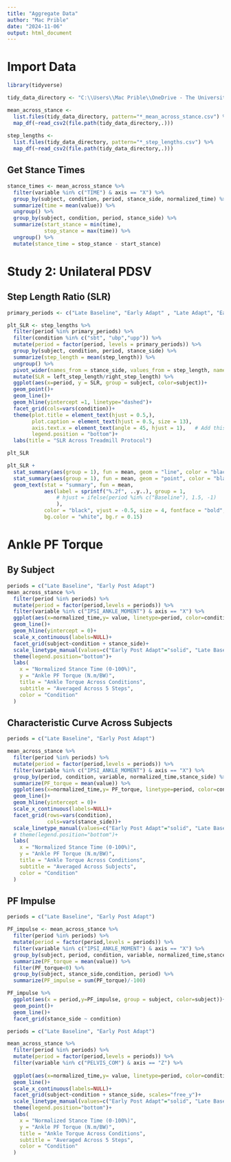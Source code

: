 ```yaml
---
title: "Aggregate Data"
author: "Mac Prible"
date: "2024-11-06"
output: html_document
---
```


# Import Data
```r
library(tidyverse)

tidy_data_directory <- "C:\\Users\\Mac Prible\\OneDrive - The University of Texas at Austin\\research\\PDSV\\data\\PDVS_2024\\v3d\\tidy_output"

mean_across_stance <- 
  list.files(tidy_data_directory, pattern="*_mean_across_stance.csv") %>% 
  map_df(~read_csv2(file.path(tidy_data_directory,.)))
  
step_lengths <- 
  list.files(tidy_data_directory, pattern="*_step_lengths.csv") %>% 
  map_df(~read_csv2(file.path(tidy_data_directory,.)))
```

## Get Stance Times
```r
stance_times <- mean_across_stance %>% 
  filter(variable %in% c("TIME") & axis == "X") %>% 
  group_by(subject, condition, period, stance_side, normalized_time) %>% 
  summarize(time = mean(value)) %>% 
  ungroup() %>% 
  group_by(subject, condition, period, stance_side) %>%   
  summarize(start_stance = min(time),
            stop_stance = max(time)) %>% 
  ungroup() %>% 
  mutate(stance_time = stop_stance - start_stance)

```


# Study 2: Unilateral PDSV

## Step Length Ratio (SLR)

```r
primary_periods <- c("Late Baseline", "Early Adapt" , "Late Adapt", "Early Post Adapt")

plt_SLR <- step_lengths %>% 
  filter(period %in% primary_periods) %>% 
  filter(condition %in% c("sbt", "ubp","upp")) %>% 
  mutate(period = factor(period, levels = primary_periods)) %>% 
  group_by(subject, condition, period, stance_side) %>% 
  summarize(step_length = mean(step_length)) %>% 
  ungroup() %>% 
  pivot_wider(names_from = stance_side, values_from = step_length, names_glue = "{stance_side}_step_length") %>% 
  mutate(SLR = left_step_length/right_step_length) %>% 
  ggplot(aes(x=period, y = SLR, group = subject, color=subject))+
  geom_point()+
  geom_line()+
  geom_hline(yintercept =1, linetype="dashed")+
  facet_grid(cols=vars(condition))+
  theme(plot.title = element_text(hjust = 0.5,),
        plot.caption = element_text(hjust = 0.5, size = 13),
        axis.text.x = element_text(angle = 45, hjust = 1),   # Add this line
        legend.position = "bottom")+
  labs(title = "SLR Across Treadmill Protocol")

plt_SLR

plt_SLR +
  stat_summary(aes(group = 1), fun = mean, geom = "line", color = "black", size = 0.8, linetype = "dashed", alpha=.6) +  # Thinner, dashed mean line
  stat_summary(aes(group = 1), fun = mean, geom = "point", color = "black", size = 3, shape = 18) +  # Smaller mean points
  geom_text(stat = "summary", fun = mean,
            aes(label = sprintf("%.2f", ..y..), group = 1,
                # hjust = ifelse(period %in% c("Baseline"), 1.5, -1)
                ),
            color = "black", vjust = -0.5, size = 4, fontface = "bold",
            bg.color = "white", bg.r = 0.15)

```


# Ankle PF Torque

## By Subject
```r
periods = c("Late Baseline", "Early Post Adapt")
mean_across_stance %>% 
  filter(period %in% periods) %>% 
  mutate(period = factor(period,levels = periods)) %>% 
  filter(variable %in% c("IPSI_ANKLE_MOMENT") & axis == "X") %>% 
  ggplot(aes(x=normalized_time,y= value, linetype=period, color=condition))+
  geom_line()+
  geom_hline(yintercept = 0)+
  scale_x_continuous(labels=NULL)+
  facet_grid(subject~condition + stance_side)+
  scale_linetype_manual(values=c("Early Post Adapt"="solid", "Late Baseline"="dashed")) +
  theme(legend.position="bottom")+
  labs(
    x = "Normalized Stance Time (0-100%)",
    y = "Ankle PF Torque (N.m/BW)",
    title = "Ankle Torque Across Conditions",
    subtitle = "Averaged Across 5 Steps",
    color = "Condition"
  )


```


## Characteristic Curve Across Subjects

```r
periods = c("Late Baseline", "Early Post Adapt")

mean_across_stance %>% 
  filter(period %in% periods) %>% 
  mutate(period = factor(period,levels = periods)) %>% 
  filter(variable %in% c("IPSI_ANKLE_MOMENT") & axis == "X") %>% 
  group_by(period, condition, variable, normalized_time,stance_side) %>% 
  summarize(PF_torque = mean(value)) %>% 
  ggplot(aes(x=normalized_time,y= PF_torque, linetype=period, color=condition))+
  geom_line()+
  geom_hline(yintercept = 0)+
  scale_x_continuous(labels=NULL)+
  facet_grid(rows=vars(condition),
             cols=vars(stance_side))+
  scale_linetype_manual(values=c("Early Post Adapt"="solid", "Late Baseline"="dashed")) +
  # theme(legend.position="bottom")+
  labs(
    x = "Normalized Stance Time (0-100%)",
    y = "Ankle PF Torque (N.m/BW)",
    title = "Ankle Torque Across Conditions",
    subtitle = "Averaged Across Subjects",
    color = "Condition"
  )

```

## PF Impulse


```r

periods = c("Late Baseline", "Early Post Adapt")

PF_impulse <- mean_across_stance %>% 
  filter(period %in% periods) %>% 
  mutate(period = factor(period,levels = periods)) %>% 
  filter(variable %in% c("IPSI_ANKLE_MOMENT") & axis == "X") %>% 
  group_by(subject, period, condition, variable, normalized_time,stance_side) %>% 
  summarize(PF_torque = mean(value)) %>% 
  filter(PF_torque<0) %>%
  group_by(subject, stance_side,condition, period) %>% 
  summarize(PF_impulse = sum(PF_torque)/-100)

PF_impulse %>% 
  ggplot(aes(x = period,y=PF_impulse, group = subject, color=subject))+
  geom_point()+
  geom_line()+
  facet_grid(stance_side ~ condition)

```


```r
periods = c("Late Baseline", "Early Post Adapt")

mean_across_stance %>% 
  filter(period %in% periods) %>% 
  mutate(period = factor(period,levels = periods)) %>% 
  filter(variable %in% c("PELVIS_COM") & axis == "Z") %>%
  
  ggplot(aes(x=normalized_time,y= value, linetype=period, color=condition))+
  geom_line()+
  scale_x_continuous(labels=NULL)+
  facet_grid(subject~condition + stance_side, scales="free_y")+
  scale_linetype_manual(values=c("Early Post Adapt"="solid", "Late Baseline"="dashed")) +
  theme(legend.position="bottom")+
  labs(
    x = "Normalized Stance Time (0-100%)",
    y = "Ankle PF Torque (N.m/BW)",
    title = "Ankle Torque Across Conditions",
    subtitle = "Averaged Across 5 Steps",
    color = "Condition"
  )
```

